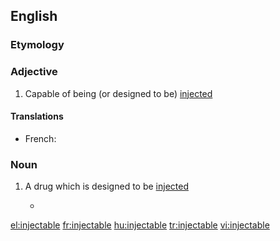 ==English==

===Etymology===

{{suffix|inject|able}}

===Adjective===
{{en-adj|-}}

# Capable of being (or designed to be) [[inject]]ed

====Translations====
{{trans-top|capable of being injected}}
* French: {{t+|fr|injectable|m|f}}
{{trans-mid}}
{{trans-bottom}}

===Noun===
{{en-noun}}

# {{pharmacy}} A drug which is designed to be [[inject]]ed
#*{{quote-news|2009|January 3|Amy Zipkin|Drugstores, Too, Feel Recession Pain|New York Times|url=http://www.nytimes.com/2009/01/03/business/03interview.html
|passage=Complex high-cost drug therapy, such as '''injectables''' and infusions, are close to a $70 billion sector. }}

[[el:injectable]]
[[fr:injectable]]
[[hu:injectable]]
[[tr:injectable]]
[[vi:injectable]]